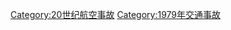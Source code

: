 {{Year by category
|m=1
|c=9
|d=7
|y=9
|cat=航空事故
|sortkey=Aviation accidents
|parent=20世纪航空事故
|subcat=1979年交通事故
}}


[[Category:20世纪航空事故|Category:20世纪航空事故]]
[[Category:1979年交通事故|Category:1979年交通事故]]